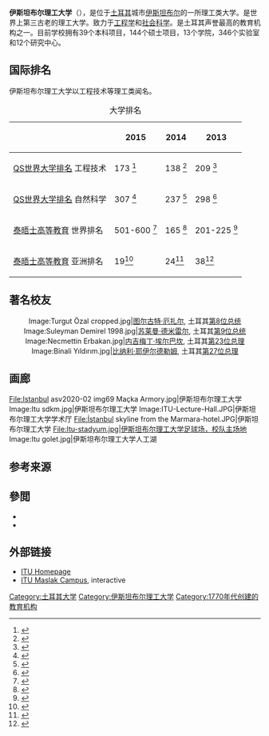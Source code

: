 {{Infobox university
|name            = 伊斯坦布尔理工大学<br>Istanbul Technical University
|native_name     = İstanbul Teknik Üniversitesi
| SealImage      = Istanbul Technical University emblem.svg
| image =  [[File:Istanbul_asv2021-10_img09_Taşkışla.jpg|220px]]
| image_size = 
| image_alt = 
| caption = 伊斯坦布尔理工大学
|motto           = Pioneer Through The Ages
|established     = 1773<ref>{{cite web|url=http://www.itu.edu.tr/?itu-hakkinda/tarihce|title=İstanbul Teknik Üniversitesi|author=İTÜ/BİDB Bilgi İşlem Daire Başkanlığı - DGMND|publisher=|accessdate=3 July 2015|archive-date=2020-05-25|archive-url=https://web.archive.org/web/20200525202936/http://www.itu.edu.tr/?itu-hakkinda%2Ftarihce|dead-url=no}}</ref>
|type            = [[公立大学|公立大学]]
|endowment      = 
|rector          = Mehmet Karaca<ref>{{cite web|url=http://www.oss.itu.edu.tr/Icerik.aspx?sid=713|title=İTÜ Bilgi İşlem Daire Başkanlığı|publisher=|accessdate=3 July 2015|archive-url=https://web.archive.org/web/20070807133636/http://www.oss.itu.edu.tr/Icerik.aspx?sid=713|archive-date=2007-08-07|dead-url=yes}}</ref>
|chancellor      =
|provost         =
|students       = 35,789<ref name="itu.edu.tr">{{Cite web |url=http://www.itu.edu.tr/docs/default-source/Duyuru-Ekleri/faaliyet-raporu-2015.pdf?sfvrsn=4 |title=存档副本 |accessdate=2016-08-09 |archive-date=2020-11-05 |archive-url=https://web.archive.org/web/20201105080723/http://www.itu.edu.tr/docs/default-source/Duyuru-Ekleri/faaliyet-raporu-2015.pdf?sfvrsn=4 |dead-url=no }}</ref>
|undergrad      = 22,281<ref name="itu.edu.tr"/>
|postgrad       = 13,508<ref name="itu.edu.tr"/>
|city            =[[伊斯坦布尔|伊斯坦布尔]]<ref>{{cite web|url=http://www.itu.edu.tr/en/?contact|title=İstanbul Technical University - Home|author=İTÜ/BİDB Bilgi İşlem Daire Başkanlığı - DGMND|publisher=|accessdate=3 July 2015|archive-date=2020-11-05|archive-url=https://web.archive.org/web/20201105051243/http://www.itu.edu.tr/en/?contact|dead-url=no}}</ref>
|state           =
|country         = {{TUR}}
|campus         =4所城区<br>1所郊区
|free_label     = 
|free           = 
|athletics      = Turkish Basketball Division II<ref>{{cite web|url=http://ituspor.org.tr/|title=ITU Spor Kulubu|publisher=|accessdate=3 July 2015|archive-date=2015-07-10|archive-url=https://web.archive.org/web/20150710191914/http://www.ituspor.org.tr/|dead-url=yes}}</ref><br/>ITU Hornets (American football) Ünilig Super League 
|mascot         = [[蜜蜂|蜜蜂]]
|affiliations   = [[欧洲大学协会|欧洲大学协会]],<ref>{{cite web|url=http://www.international.itu.edu.tr/Icerik.aspx?sid=1165|title=ITU INTERNATIONAL OFFICE PAGES|publisher=|accessdate=3 July 2015|archive-url=https://web.archive.org/web/20150705064810/http://www.international.itu.edu.tr/Icerik.aspx?sid=1165|archive-date=2015-07-05|dead-url=yes}}</ref> [[欧洲顶尖工业管理者高校联盟|欧洲顶尖工业管理者高校联盟]],<ref>{{cite web|url=http://www.international.itu.edu.tr/Icerik.aspx?sid=1164|title=ITU INTERNATIONAL OFFICE PAGES|publisher=|accessdate=3 July 2015|archive-url=https://web.archive.org/web/20150705082611/http://www.international.itu.edu.tr/Icerik.aspx?sid=1164|archive-date=2015-07-05|dead-url=yes}}</ref> [[欧洲高级工程教育和研究学校协会|欧洲高级工程教育和研究学校协会]],<ref>{{cite web|url=http://www.international.itu.edu.tr/Icerik.aspx?sid=1166|title=ITU INTERNATIONAL OFFICE PAGES|publisher=|accessdate=3 July 2015|archive-url=https://web.archive.org/web/20150705055715/http://www.international.itu.edu.tr/Icerik.aspx?sid=1166|archive-date=2015-07-05|dead-url=yes}}</ref> EAIE<ref>{{cite web|url=http://www.international.itu.edu.tr/Icerik.aspx?sid=1167|title=ITU INTERNATIONAL OFFICE PAGES|publisher=|accessdate=3 July 2015|archive-url=https://web.archive.org/web/20150705044124/http://www.international.itu.edu.tr/Icerik.aspx?sid=1167|archive-date=2015-07-05|dead-url=yes}}</ref> ATHENS<ref>{{cite web|url=http://www.international.itu.edu.tr/Icerik.aspx?sid=4750|title=ITU INTERNATIONAL OFFICE PAGES|publisher=|accessdate=3 July 2015|archive-url=https://web.archive.org/web/20150705081203/http://www.international.itu.edu.tr/Icerik.aspx?sid=4750|archive-date=2015-07-05|dead-url=yes}}</ref>
|website        = {{URL|https://www.itu.edu.tr/}}
|logo           = 
|calendar        =
|faculty        = 2,134名，其中501名教师 <ref name="itu.edu.tr"/>
|colors         = 海军蓝和蜜蜂黄 {{Color box|#002855}} {{Color box|#97804f}}
}}

'''伊斯坦布尔理工大学'''（{{lang-tr|İstanbul Teknik Üniversitesi}}），是位于[[土耳其|土耳其]]城市[[伊斯坦布尔|伊斯坦布尔]]的一所理工类大学。是世界上第三古老的理工大学。致力于[[工程学|工程学]]和[[社会科学|社会科学]]。是土耳其声誉最高的教育机构之一。目前学校拥有39个本科项目，144个硕士项目，13个学院，346个实验室和12个研究中心。

== 国际排名 ==
伊斯坦布尔理工大学以工程技术等理工类闻名。
{| style="text-align: center; font-size: 92%;margin-left: 2em; " align="center" class="wikitable"

|+大学排名
|-
!
! 2015
! 2014
! 2013
|-
! [[QS世界大学排名|QS世界大学排名]] 工程技术
| 173 <ref name="Qs mühendislik">{{Cite web |url=http://www.topuniversities.com/university-rankings/world-university-rankings/2015#sorting=faculty_value+region=+country=134+faculty=2453340+stars=false+search= |title=存档副本 |accessdate=2016-08-09 |archive-date=2016-02-06 |archive-url=https://web.archive.org/web/20160206010144/http://www.topuniversities.com/university-rankings/world-university-rankings/2015#sorting=faculty_value+region=+country=134+faculty=2453340+stars=false+search= |dead-url=no }}</ref>
| 138 <ref>{{Cite web |url=http://www.topuniversities.com/university-rankings/world-university-rankings/2014#sorting=faculty_value+region=+country=134+faculty=2006906+stars=false+search= |title=存档副本 |accessdate=2016-08-09 |archive-date=2016-02-05 |archive-url=https://web.archive.org/web/20160205025004/http://www.topuniversities.com/university-rankings/world-university-rankings/2014#sorting=faculty_value+region=+country=134+faculty=2006906+stars=false+search= |dead-url=no }}</ref>
| 209 <ref>{{Cite web |url=http://www.topuniversities.com/university-rankings/world-university-rankings/2013#sorting=faculty_value+region=+country=134+faculty=1110691+stars=false+search= |title=存档副本 |accessdate=2016-08-09 |archive-date=2016-10-21 |archive-url=https://web.archive.org/web/20161021124625/http://www.topuniversities.com/university-rankings/world-university-rankings/2013#sorting=faculty_value+region=+country=134+faculty=1110691+stars=false+search= |dead-url=no }}</ref>
|-
! [[QS世界大学排名|QS世界大学排名]] 自然科学
| 307 <ref name="Qs doğa bilimleri">{{Cite web |url=http://www.topuniversities.com/university-rankings/world-university-rankings/2015#sorting=faculty_value+region=+country=134+faculty=2453342+stars=false+search= |title=存档副本 |accessdate=2016-08-09 |archive-date=2016-02-06 |archive-url=https://web.archive.org/web/20160206010144/http://www.topuniversities.com/university-rankings/world-university-rankings/2015#sorting=faculty_value+region=+country=134+faculty=2453342+stars=false+search= |dead-url=no }}</ref>
| 237 <ref>{{Cite web |url=http://www.topuniversities.com/university-rankings/world-university-rankings/2014#sorting=faculty_value+region=+country=134+faculty=2006916+stars=false+search= |title=存档副本 |accessdate=2016-08-09 |archive-date=2016-02-05 |archive-url=https://web.archive.org/web/20160205025004/http://www.topuniversities.com/university-rankings/world-university-rankings/2014#sorting=faculty_value+region=+country=134+faculty=2006916+stars=false+search= |dead-url=no }}</ref>
| 298 <ref>{{Cite web |url=http://www.topuniversities.com/university-rankings/world-university-rankings/2013#sorting=faculty_value+region=+country=134+faculty=1110701+stars=false+search= |title=存档副本 |accessdate=2016-08-09 |archive-date=2016-10-21 |archive-url=https://web.archive.org/web/20161021124625/http://www.topuniversities.com/university-rankings/world-university-rankings/2013#sorting=faculty_value+region=+country=134+faculty=1110701+stars=false+search= |dead-url=no }}</ref>
|-
! [[泰晤士高等教育|泰晤士高等教育]] 世界排名
| 501-600 <ref name="timeshighereducation.com">{{Cite web |url=https://www.timeshighereducation.com/world-university-rankings/2016/world-ranking#!/page/0/length/25 |title=存档副本 |accessdate=2016-08-09 |archive-date=2016-02-24 |archive-url=https://web.archive.org/web/20160224043640/https://www.timeshighereducation.com/world-university-rankings/2016/world-ranking#!/page/0/length/25 |dead-url=no }}</ref>
| 165 <ref name="timeshighereducation.co.uk">{{Cite web |url=https://www.timeshighereducation.co.uk/world-university-rankings/2015/world-ranking#/search/turkey |title=存档副本 |accessdate=2016-08-09 |archive-date=2015-08-20 |archive-url=https://web.archive.org/web/20150820030706/https://www.timeshighereducation.co.uk/world-university-rankings/2015/world-ranking#/search/turkey |dead-url=no }}</ref>
| 201-225 <ref>{{Cite web |url=https://www.timeshighereducation.com/world-university-rankings/2014/world-ranking#!/page/0/length/25 |title=存档副本 |accessdate=2016-08-09 |archive-date=2016-04-23 |archive-url=https://web.archive.org/web/20160423223655/https://www.timeshighereducation.com/world-university-rankings/2014/world-ranking#!/page/0/length/25 |dead-url=no }}</ref>
|-
! [[泰晤士高等教育|泰晤士高等教育]] 亚洲排名
| 19<ref>{{Cite web |url=https://www.timeshighereducation.com/world-university-rankings/2015/regional-ranking#!/page/0/length/25 |title=存档副本 |accessdate=2016-08-09 |archive-date=2016-05-27 |archive-url=https://web.archive.org/web/20160527044422/https://www.timeshighereducation.com/world-university-rankings/2015/regional-ranking#!/page/0/length/25 |dead-url=no }}</ref>
| 24<ref>{{Cite web |url=https://www.timeshighereducation.com/world-university-rankings/2014/regional-ranking#!/page/0/length/25 |title=存档副本 |accessdate=2016-08-09 |archive-date=2016-04-06 |archive-url=https://web.archive.org/web/20160406081405/https://www.timeshighereducation.com/world-university-rankings/2014/regional-ranking#!/page/0/length/25 |dead-url=no }}</ref>
| 38<ref>{{Cite web |url=https://www.timeshighereducation.com/world-university-rankings/2013/regional-ranking#!/page/0/length/25 |title=存档副本 |accessdate=2016-08-09 |archive-date=2016-05-07 |archive-url=https://web.archive.org/web/20160507130700/https://www.timeshighereducation.com/world-university-rankings/2013/regional-ranking#!/page/0/length/25 |dead-url=no }}</ref>
|}

==著名校友==
<center>
<gallery widths="210px" heights="140px" >
Image:Turgut Özal cropped.jpg|[[图尔古特·厄扎尔|图尔古特·厄扎尔]], 土耳其[[土耳其总统列表|第8位总统]]
Image:Suleyman Demirel 1998.jpg|[[苏莱曼·德米雷尔|苏莱曼·德米雷尔]], 土耳其[[土耳其总统列表|第9位总统]]
Image:Necmettin Erbakan.jpg|[[内吉梅丁·埃尔巴坎|内吉梅丁·埃尔巴坎]], 土耳其[[土耳其总理列表|第23位总理]]
Image:Binali Yıldırım.jpg|[[比纳利·耶伊尔德勒姆|比纳利·耶伊尔德勒姆]], 土耳其[[土耳其总理列表|第27位总理]]
</gallery></center>

== 画廊 ==
<gallery>
File:Istanbul asv2020-02 img69 Maçka Armory.jpg|伊斯坦布尔理工大学
Image:Itu sdkm.jpg|伊斯坦布尔理工大学
Image:ITU-Lecture-Hall.JPG|伊斯坦布尔理工大学学术厅
File:İstanbul skyline from the Marmara-hotel.JPG|伊斯坦布尔理工大学
File:Itu-stadyum.jpg|伊斯坦布尔理工大学足球场，校队主场地
Image:Itu golet.jpg|伊斯坦布尔理工大学人工湖
</gallery>

== 参考来源 ==
{{Reflist|2}}

==參閲==
*{{le|土耳其戰爭學院|Turkish War Academies}}
*{{le|米馬爾思南美術大學|Mimar Sinan Fine Arts University}}

==外部链接==
{{Commons category|Istanbul Technical University}}
* [https://www.itu.edu.tr/ ITU Homepage]
* [https://web.archive.org/web/20071207232728/http://www.karto.itu.edu.tr/kampus/index.html ITU Maslak Campus], interactive

{{coord|41.10548|N|29.02365|E|source:placeopedia|display=title}}
{{欧洲高级工程教育和研究学校协会}}
{{欧洲顶尖工业管理者高校联盟}}
{{Port-City University League}}
{{Authority control}}

[[Category:土耳其大学|Category:土耳其大学]]
[[Category:伊斯坦布尔理工大学|Category:伊斯坦布尔理工大学]]
[[Category:1770年代创建的教育机构|Category:1770年代创建的教育机构]]